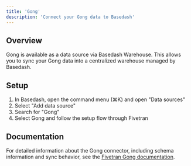 ```yaml
---
title: 'Gong'
description: 'Connect your Gong data to Basedash'
---
```


## Overview

Gong is available as a data source via Basedash Warehouse. This allows you to sync your Gong data into a centralized warehouse managed by Basedash.

## Setup

1. In Basedash, open the command menu (⌘K) and open "Data sources"
2. Select "Add data source"
3. Search for "Gong"
4. Select Gong and follow the setup flow through Fivetran

## Documentation

For detailed information about the Gong connector, including schema information and sync behavior, see the [Fivetran Gong documentation](https://fivetran.com/docs/connectors/applications/gong).
